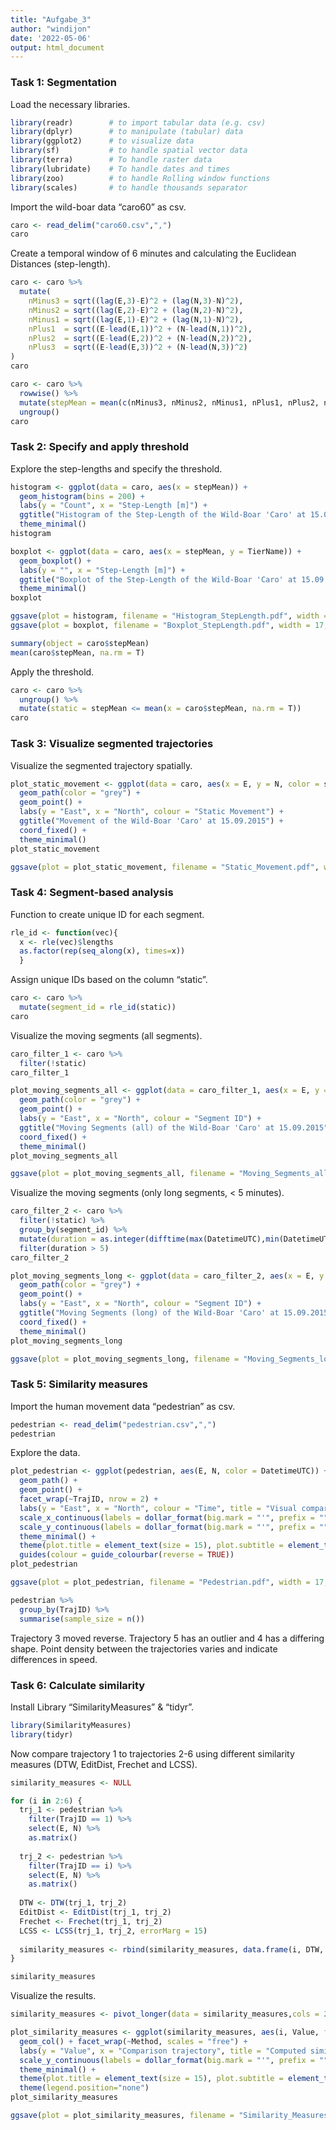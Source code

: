 ```yaml
---
title: "Aufgabe_3"
author: "windijon"
date: '2022-05-06'
output: html_document
---
```



### Task 1: Segmentation

Load the necessary libraries.

```r

library(readr)        # to import tabular data (e.g. csv)
library(dplyr)        # to manipulate (tabular) data
library(ggplot2)      # to visualize data
library(sf)           # to handle spatial vector data
library(terra)        # To handle raster data
library(lubridate)    # To handle dates and times
library(zoo)          # to handle Rolling window functions
library(scales)       # to handle thousands separator

```

Import the wild-boar data "caro60" as csv.

```r

caro <- read_delim("caro60.csv",",")
caro

```

Create a temporal window of 6 minutes and calculating the Euclidean Distances (step-length).

```r

caro <- caro %>% 
  mutate(
    nMinus3 = sqrt((lag(E,3)-E)^2 + (lag(N,3)-N)^2),
    nMinus2 = sqrt((lag(E,2)-E)^2 + (lag(N,2)-N)^2),  
    nMinus1 = sqrt((lag(E,1)-E)^2 + (lag(N,1)-N)^2),
    nPlus1  = sqrt((E-lead(E,1))^2 + (N-lead(N,1))^2), 
    nPlus2  = sqrt((E-lead(E,2))^2 + (N-lead(N,2))^2),  
    nPlus3  = sqrt((E-lead(E,3))^2 + (N-lead(N,3))^2)  
)
caro

caro <- caro %>% 
  rowwise() %>% 
  mutate(stepMean = mean(c(nMinus3, nMinus2, nMinus1, nPlus1, nPlus2, nPlus3))) %>% 
  ungroup()
caro

```


### Task 2: Specify and apply threshold

Explore the step-lengths and specify the threshold.

```r

histogram <- ggplot(data = caro, aes(x = stepMean)) +
  geom_histogram(bins = 200) +
  labs(y = "Count", x = "Step-Length [m]") +
  ggtitle("Histogram of the Step-Length of the Wild-Boar 'Caro' at 15.09.2015") +
  theme_minimal()
histogram

boxplot <- ggplot(data = caro, aes(x = stepMean, y = TierName)) +
  geom_boxplot() +
  labs(y = "", x = "Step-Length [m]") +
  ggtitle("Boxplot of the Step-Length of the Wild-Boar 'Caro' at 15.09.2015") +
  theme_minimal()
boxplot

ggsave(plot = histogram, filename = "Histogram_StepLength.pdf", width = 17, height = 14, units = "cm", dpi = 5000)
ggsave(plot = boxplot, filename = "Boxplot_StepLength.pdf", width = 17, height = 14, units = "cm", dpi = 5000)

summary(object = caro$stepMean)
mean(caro$stepMean, na.rm = T)

```

Apply the threshold.

```r

caro <- caro %>%
  ungroup() %>% 
  mutate(static = stepMean <= mean(x = caro$stepMean, na.rm = T))
caro

```


### Task 3: Visualize segmented trajectories

Visualize the segmented trajectory spatially.

```r

plot_static_movement <- ggplot(data = caro, aes(x = E, y = N, color = static)) +
  geom_path(color = "grey") +
  geom_point() +
  labs(y = "East", x = "North", colour = "Static Movement") +
  ggtitle("Movement of the Wild-Boar 'Caro' at 15.09.2015") +
  coord_fixed() +
  theme_minimal()
plot_static_movement

ggsave(plot = plot_static_movement, filename = "Static_Movement.pdf", width = 17, height = 14, units = "cm", dpi = 5000)

```


### Task 4: Segment-based analysis

Function to create unique ID for each segment.

```r

rle_id <- function(vec){
  x <- rle(vec)$lengths
  as.factor(rep(seq_along(x), times=x))
  }

```

Assign unique IDs based on the column "static".

```r

caro <- caro %>%
  mutate(segment_id = rle_id(static))
caro

```

Visualize the moving segments (all segments).

```r

caro_filter_1 <- caro %>%
  filter(!static)
caro_filter_1

plot_moving_segments_all <- ggplot(data = caro_filter_1, aes(x = E, y = N, color = segment_id)) +
  geom_path(color = "grey") +
  geom_point() +
  labs(y = "East", x = "North", colour = "Segment ID") +
  ggtitle("Moving Segments (all) of the Wild-Boar 'Caro' at 15.09.2015") +
  coord_fixed() +
  theme_minimal()
plot_moving_segments_all

ggsave(plot = plot_moving_segments_all, filename = "Moving_Segments_all.pdf", width = 17, height = 14, units = "cm", dpi = 5000)

```

Visualize the moving segments (only long segments, < 5 minutes).

```r

caro_filter_2 <- caro %>% 
  filter(!static) %>% 
  group_by(segment_id) %>% 
  mutate(duration = as.integer(difftime(max(DatetimeUTC),min(DatetimeUTC), units = "mins"))) %>%
  filter(duration > 5)
caro_filter_2

plot_moving_segments_long <- ggplot(data = caro_filter_2, aes(x = E, y = N, color = segment_id)) +
  geom_path(color = "grey") +
  geom_point() +
  labs(y = "East", x = "North", colour = "Segment ID") +
  ggtitle("Moving Segments (long) of the Wild-Boar 'Caro' at 15.09.2015") +
  coord_fixed() +
  theme_minimal()
plot_moving_segments_long

ggsave(plot = plot_moving_segments_long, filename = "Moving_Segments_long.pdf", width = 17, height = 14, units = "cm", dpi = 5000)

```

### Task 5: Similarity measures

Import the human movement data "pedestrian" as csv.

```r

pedestrian <- read_delim("pedestrian.csv",",")
pedestrian

```

Explore the data.

```r

plot_pedestrian <- ggplot(pedestrian, aes(E, N, color = DatetimeUTC)) +
  geom_path() + 
  geom_point() + 
  facet_wrap(~TrajID, nrow = 2) +
  labs(y = "East", x = "North", colour = "Time", title = "Visual comparison of  6 trajectories 01.03.2015", subtitle = "Each subplot highlights a unique pedestrian trajectories") +
  scale_x_continuous(labels = dollar_format(big.mark = "'", prefix = ""), breaks = c(2569500, 2571000)) +
  scale_y_continuous(labels = dollar_format(big.mark = "'", prefix = "")) +  coord_fixed() +
  theme_minimal() +
  theme(plot.title = element_text(size = 15), plot.subtitle = element_text(size = 10)) +
  guides(colour = guide_colourbar(reverse = TRUE))
plot_pedestrian

ggsave(plot = plot_pedestrian, filename = "Pedestrian.pdf", width = 17, height = 14, units = "cm", dpi = 5000)

pedestrian %>% 
  group_by(TrajID) %>% 
  summarise(sample_size = n())

```

Trajectory 3 moved reverse. Trajectory 5 has an outlier and 4 has a differing shape.
Point density between the trajectories varies and indicate differences in speed.


### Task 6: Calculate similarity

Install Library "SimilarityMeasures" & "tidyr".

```r

library(SimilarityMeasures)
library(tidyr)

```

Now compare trajectory 1 to trajectories 2-6 using different similarity measures (DTW, EditDist, Frechet and LCSS).

```r

similarity_measures <- NULL

for (i in 2:6) {
  trj_1 <- pedestrian %>%
    filter(TrajID == 1) %>%
    select(E, N) %>%
    as.matrix()
  
  trj_2 <- pedestrian %>%
    filter(TrajID == i) %>%
    select(E, N) %>%
    as.matrix()
  
  DTW <- DTW(trj_1, trj_2)
  EditDist <- EditDist(trj_1, trj_2)
  Frechet <- Frechet(trj_1, trj_2)
  LCSS <- LCSS(trj_1, trj_2, errorMarg = 15)
  
  similarity_measures <- rbind(similarity_measures, data.frame(i, DTW, EditDist, Frechet, LCSS))
}

similarity_measures

```

Visualize the results.

```r

similarity_measures <- pivot_longer(data = similarity_measures,cols = 2:5, names_to ="Method", values_to = "Value")

plot_similarity_measures <- ggplot(similarity_measures, aes(i, Value, fill = i)) +
  geom_col() + facet_wrap(~Method, scales = "free") +
  labs(y = "Value", x = "Comparison trajectory", title = "Computed similarities using different measures \nbetween trajectory 1 to all other trajectories") +
  scale_y_continuous(labels = dollar_format(big.mark = "'", prefix = "")) + 
  theme_minimal() + 
  theme(plot.title = element_text(size = 15), plot.subtitle = element_text(size = 10)) +
  theme(legend.position="none")
plot_similarity_measures

ggsave(plot = plot_similarity_measures, filename = "Similarity_Measures.pdf", width = 17, height = 14, units = "cm", dpi = 5000)

```
